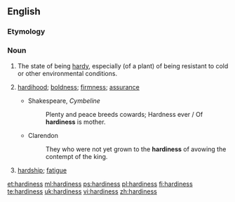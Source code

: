 ==English==

===Etymology===
{{suffix|hardy|ness}}

===Noun===
{{wikipedia|hardiness (plants)}}
{{en-noun|es|-}}

# The state of being [[hardy]], especially (of a plant) of being resistant to cold or other environmental conditions.
# {{obsolete}} [[hardihood]]; [[boldness]]; [[firmness]]; [[assurance]]
#* Shakespeare, ''Cymbeline''
#*: Plenty and peace breeds cowards; Hardness ever / Of '''hardiness''' is mother.
#* Clarendon
#*: They who were not yet grown to the '''hardiness''' of avowing the contempt of the king.
# {{obsolete}} [[hardship]]; [[fatigue]]
#: {{rfquotek|Spenser}}

[[et:hardiness]]
[[ml:hardiness]]
[[ps:hardiness]]
[[pl:hardiness]]
[[fi:hardiness]]
[[te:hardiness]]
[[uk:hardiness]]
[[vi:hardiness]]
[[zh:hardiness]]